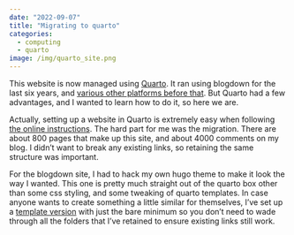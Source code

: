 ```yaml
---
date: "2022-09-07"
title: "Migrating to quarto"
categories:
  - computing
  - quarto
image: /img/quarto_site.png
---
```


This website is now managed using [Quarto](https://quarto.org). It ran using blogdown for the last six years, and [various other platforms before that](/hyndsight/blogdown). But Quarto had a few advantages, and I wanted to learn how to do it, so here we are.

Actually, setting up a website in Quarto is extremely easy when following [the online instructions](https://quarto.org/docs/websites/). The hard part for me was the migration. There are about 800 pages that make up this site, and about 4000 comments on my blog. I didn't want to break any existing links, so retaining the same structure was important.

For the blogdown site, I had to hack my own hugo theme to make it look the way I wanted. This one is pretty much straight out of the quarto box other than some css styling, and some tweaking of quarto templates. In case anyone wants to create something a little similar for themselves, I've set up a [template version](https://github.com/robjhyndman/quarto_website_template) with just the bare minimum so you don't need to wade through all the folders that I've retained to ensure existing links still work.
